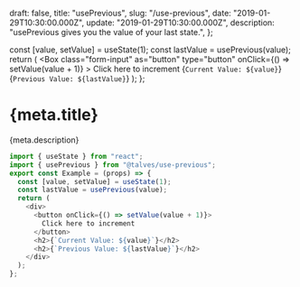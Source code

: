   draft: false,
  title: "usePrevious",
  slug: "/use-previous",
  date: "2019-01-29T10:30:00.000Z",
  update: "2019-01-29T10:30:00.000Z",
  description: "usePrevious gives you the value of your last state.",
};

  const [value, setValue] = useState(1);
  const lastValue = usePrevious(value);
  return (
    <Box class={props.class}>
      <Box
        class="form-input"
        as="button"
        type="button"
        onClick={() => setValue(value + 1)}
      >
        Click here to increment
      </Box>
      <Box as="h2">{`Current Value: ${value}`}</Box>
      <Box as="h2">{`Previous Value: ${lastValue}`}</Box>
    </Box>
  );
};

# {meta.title}

<Box class="text-2xl" as="h3">
  {meta.description}
</Box>

<Example class="flex flex-col border-gray-400 border-2 p-2 m-5" />

```js
import { useState } from "react";
import { usePrevious } from "@talves/use-previous";
export const Example = (props) => {
  const [value, setValue] = useState(1);
  const lastValue = usePrevious(value);
  return (
    <div>
      <button onClick={() => setValue(value + 1)}>
        Click here to increment
      </button>
      <h2>{`Current Value: ${value}`}</h2>
      <h2>{`Previous Value: ${lastValue}`}</h2>
    </div>
  );
};
```
